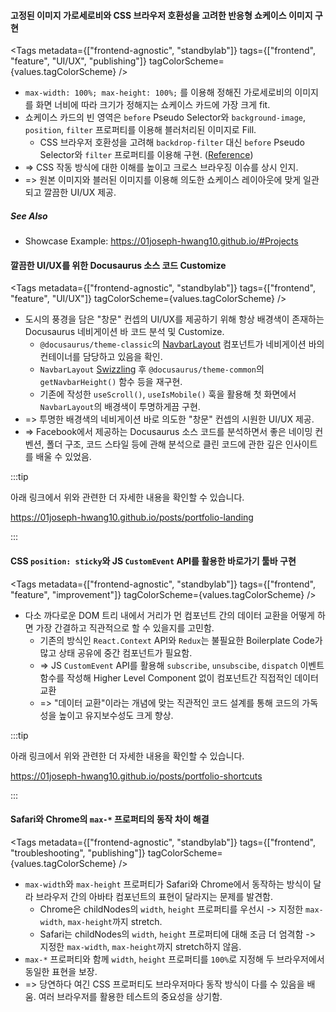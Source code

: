 
#### 고정된 이미지 가로세로비와 CSS 브라우저 호환성을 고려한 반응형 쇼케이스 이미지 구현

<Tags
  metadata={["frontend-agnostic", "standbylab"]}
  tags={["frontend", "feature", "UI/UX", "publishing"]}
  tagColorScheme={values.tagColorScheme}
/>

- `max-width: 100%; max-height: 100%;` 를 이용해 정해진 가로세로비의 이미지를 화면 너비에 따라 크기가 정해지는 쇼케이스 카드에 가장 크게 fit.
- 쇼케이스 카드의 빈 영역은 `before` Pseudo Selector와 `background-image`, `position`, `filter` 프로퍼티를 이용해 블러처리된 이미지로 Fill.
  - CSS 브라우저 호환성을 고려해 `backdrop-filter` 대신 `before` Pseudo Selector와 `filter` 프로퍼티를 이용해 구현. ([Reference](https://dev.to/rolandixor/achieving-backdrop-blur-without-backdrop-filter-16ii))
- => CSS 작동 방식에 대한 이해를 높이고 크로스 브라우징 이슈를 상시 인지.
- => 원본 이미지와 블러된 이미지를 이용해 의도한 쇼케이스 레이아웃에 맞게 일관되고 깔끔한 UI/UX 제공.

##### See Also

- Showcase Example: https://01joseph-hwang10.github.io/#Projects

#### 깔끔한 UI/UX를 위한 Docusaurus 소스 코드 Customize

<Tags
  metadata={["frontend-agnostic", "standbylab"]}
  tags={["frontend", "feature", "UI/UX"]}
  tagColorScheme={values.tagColorScheme}
/>

- 도시의 풍경을 담은 "창문" 컨셉의 UI/UX를 제공하기 위해 항상 배경색이 존재하는 Docusaurus 네비게이션 바 코드 분석 및 Customize.
  - `@docusaurus/theme-classic`의 [NavbarLayout](https://github.com/facebook/docusaurus/blob/main/packages/docusaurus-theme-classic/src/theme/Navbar/Layout/index.tsx) 컴포넌트가 네비게이션 바의 컨테이너를 담당하고 있음을 확인.
  - `NavbarLayout` [Swizzling](https://docusaurus.io/docs/swizzling) 후 `@docusaurus/theme-common`의 `getNavbarHeight()` 함수 등을 재구현.
  - 기존에 작성한 `useScroll()`, `useIsMobile()` 훅을 활용해 첫 화면에서 `NavbarLayout`의 배경색이 투명하게끔 구현.
- => 투명한 배경색의 네비게이션 바로 의도한 "창문" 컨셉의 시원한 UI/UX 제공.
- => Facebook에서 제공하는 Docusaurus 소스 코드를 분석하면서 좋은 네이밍 컨벤션, 폴더 구조, 코드 스타일 등에 관해 분석으로 클린 코드에 관한 깊은 인사이트를 배울 수 있었음.

:::tip

아래 링크에서 위와 관련한 더 자세한 내용을 확인할 수 있습니다.

https://01joseph-hwang10.github.io/posts/portfolio-landing

:::

#### CSS `position: sticky`와 JS `CustomEvent` API를 활용한 바로가기 툴바 구현

<Tags
  metadata={["frontend-agnostic", "standbylab"]}
  tags={["frontend", "feature", "improvement"]}
  tagColorScheme={values.tagColorScheme}
/>

- 다소 까다로운 DOM 트리 내에서 거리가 먼 컴포넌트 간의 데이터 교환을 어떻게 하면 가장 간결하고 직관적으로 할 수 있을지를 고민함.
  - 기존의 방식인 `React.Context` API와 `Redux`는 불필요한 Boilerplate Code가 많고 상태 공유에 중간 컴포넌트가 필요함.
  - => JS `CustomEvent` API를 활용해 `subscribe`, `unsubscibe`, `dispatch` 이벤트 함수를 작성해 Higher Level Component 없이 컴포넌트간 직접적인 데이터 교환
  - => "데이터 교환"이라는 개념에 맞는 직관적인 코드 설계를 통해 코드의 가독성을 높이고 유지보수성도 크게 향상.

:::tip

아래 링크에서 위와 관련한 더 자세한 내용을 확인할 수 있습니다.

https://01joseph-hwang10.github.io/posts/portfolio-shortcuts

:::

#### Safari와 Chrome의 `max-*` 프로퍼티의 동작 차이 해결

<Tags
  metadata={["frontend-agnostic", "standbylab"]}
  tags={["frontend", "troubleshooting", "publishing"]}
  tagColorScheme={values.tagColorScheme}
/>

- `max-width`와 `max-height` 프로퍼티가 Safari와 Chrome에서 동작하는 방식이 달라 브라우저 간의 아바타 컴포넌트의 표현이 달라지는 문제를 발견함.
  - Chrome은 childNodes의 `width`, `height` 프로퍼티를 우선시 -> 지정한 `max-width`, `max-height`까지 stretch.
  - Safari는 childNodes의 `width`, `height` 프로퍼티에 대해 조금 더 엄격함 -> 지정한 `max-width`, `max-height`까지 stretch하지 않음.
- `max-*` 프로퍼티와 함께 `width`, `height` 프로퍼티를 `100%`로 지정해 두 브라우저에서 동일한 표현을 보장.
- => 당연하다 여긴 CSS 프로퍼티도 브라우저마다 동작 방식이 다를 수 있음을 배움. 여러 브라우저를 활용한 테스트의 중요성을 상기함.
